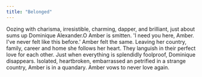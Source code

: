 ```yaml
---
title: "Belonged"
---
```



Oozing with charisma, irresistible, charming, dapper, and brilliant, just about sums up Dominique Alexander.O Amber is smitten. 'I need you here, Amber. I've never felt like this before.' Amber felt the same. Leaving her country, family, career and home she follows her heart. They languish in their perfect love for each other. Just when everything is splendidly foolproof, Dominique disappears. Isolated, heartbroken, embarrassed an petrified in a strange country, Amber is in a quandary. Amber vows to never love again.